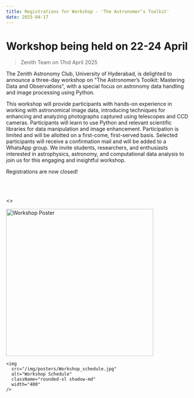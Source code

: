 ```yaml
---
title: Registrations for Workshop - 'The Astronomer’s Toolkit'
date: 2025-04-17
---
```


# Workshop being held on 22-24 April 
> Zenith Team on 17nd April 2025 

The Zenith Astronomy Club, University of Hyderabad, is delighted to announce a three-day workshop on "The Astronomer’s Toolkit: 
Mastering Data and Observations", with a special focus on astronomy data handling and image processing using Python.

This workshop will provide participants with hands-on experience in working with astronomical image data, introducing techniques for enhancing and analyzing photographs captured using telescopes and CCD cameras. Participants will learn to use Python and relevant scientific libraries for data manipulation and image enhancement.
Participation is limited and will be allotted on a first-come, first-served basis. Selected participants will receive a confirmation mail and will be added to a WhatsApp group. 
We invite students, researchers, and enthusiasts interested in astrophysics, astronomy, and computational data analysis to join us for this engaging and insightful workshop.

Registrations are now closed!


<br></br>

<>
  <div className="grid grid-cols-2 gap-4 place-items-center">
    <img
      src="/img/posters/Workshop_Poster.jpg"
      alt="Workshop Poster"
      className="rounded-xl shadow-md"
      width="400"
    />

    <img
      src="/img/posters/Workshop_schedule.jpg"
      alt="Workshop Schedule"
      className="rounded-xl shadow-md"
      width="400"
    />
  </div>
</>

